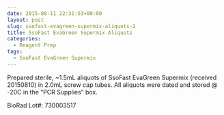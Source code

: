 ```yaml
---
date: 2015-08-11 22:31:53+00:00
layout: post
slug: ssofast-evagreen-supermix-aliquots-2
title: SsoFast EvaGreen Supermix Aliquots
categories:
  - Reagent Prep
tags:
  - SsoFast EvaGreen Supermix
---
```


Prepared sterile, ~1.5mL aliquots of SsoFast EvaGreen Supermix (received 20150810) in 2.0mL screw cap tubes. All aliquots were dated and stored @ -20C in the “PCR Supplies” box.

BioRad Lot#: 730003517
